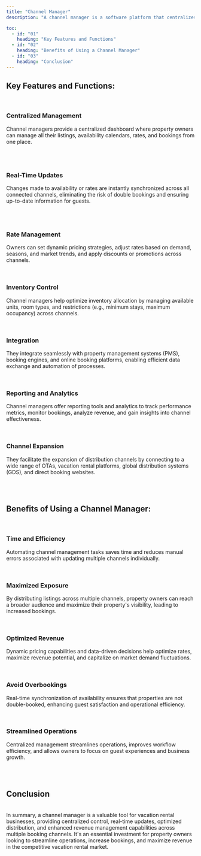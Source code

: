 ```yaml
---
title: "Channel Manager"
description: "A channel manager is a software platform that centralizes the management of property listings and availability across various online distribution channels, such as booking websites, OTAs (Online Travel Agencies), and direct booking platforms. It automates the process of updating availability, rates, and bookings across multiple channels in real-time, ensuring consistency and accuracy."

toc:
  - id: "01"
    heading: "Key Features and Functions"
  - id: "02"
    heading: "Benefits of Using a Channel Manager"
  - id: "03"
    heading: "Conclusion"
---
```


## Key Features and Functions:

<br />

### Centralized Management

Channel managers provide a centralized dashboard where property owners can manage all their listings, availability calendars, rates, and bookings from one place.

<br />
<br />

### Real-Time Updates

Changes made to availability or rates are instantly synchronized across all connected
channels, eliminating the risk of double bookings and ensuring up-to-date information
for guests.

<br />
<br />

### Rate Management

Owners can set dynamic pricing strategies, adjust rates based on demand, seasons,
and market trends, and apply discounts or promotions across channels.

<br />

### Inventory Control

Channel managers help optimize inventory allocation by managing available units, room types, and restrictions (e.g., minimum stays, maximum occupancy) across channels.

<br />

### Integration

They integrate seamlessly with property management systems (PMS), booking engines, and online booking platforms, enabling efficient data exchange and automation of processes.

<br />

### Reporting and Analytics

Channel managers offer reporting tools and analytics to track performance metrics, monitor bookings, analyze revenue, and gain insights into channel effectiveness.

<br />

### Channel Expansion

They facilitate the expansion of distribution channels by connecting to a wide range of OTAs, vacation rental platforms, global distribution systems (GDS), and direct booking websites.

<br />
<br />

## Benefits of Using a Channel Manager:

<br />

### Time and Efficiency

Automating channel management tasks saves time and reduces manual errors associated with updating multiple channels individually.

<br />

### Maximized Exposure

By distributing listings across multiple channels, property owners can reach a broader audience and maximize their property's visibility, leading to increased bookings.

<br />

### Optimized Revenue

Dynamic pricing capabilities and data-driven decisions help optimize rates, maximize revenue potential, and capitalize on market demand fluctuations.

<br />

### Avoid Overbookings

Real-time synchronization of availability ensures that properties are not double-booked,
enhancing guest satisfaction and operational efficiency.

<br />

### Streamlined Operations

Centralized management streamlines operations, improves workflow efficiency, and
allows owners to focus on guest experiences and business growth.

<br />
<br />

## Conclusion

<br />
In summary, a channel manager is a valuable tool for vacation rental businesses,
providing centralized control, real-time updates, optimized distribution, and enhanced
revenue management capabilities across multiple booking channels. It's an essential
investment for property owners looking to streamline operations, increase bookings,
and maximize revenue in the competitive vacation rental market.
